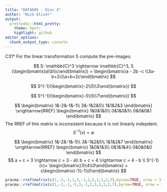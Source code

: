 ```yaml
---
title: "DATA605 - Disc 4"
author: "Nick Oliver"
output:
  prettydoc::html_pretty:
    theme: hpstr
    highlight: github
editor_options: 
  chunk_output_type: console
---
```


C31† For the linear transformation S compute the pre-images.

$$
S: \mathbb{C}^3 \rightarrow \mathbb{C}^3, S (\begin{bmatrix}a\\b\\c\end{bmatrix}) = \begin{bmatrix}a - 2b -c \\3a-b+2c\\a+b+2c\end{bmatrix}
$$

$$
S^{-1}(\begin{bmatrix}-2\\5\\3\end{bmatrix})
$$

$$
S^{-1}(\begin{bmatrix}-5\\5\\7\end{bmatrix})
$$


$$
\begin{bmatrix}
1&-2&-1&-1\\
3&-1&2&5\\
1&1&2&3
\end{bmatrix} \xrightarrow{RREF}
\begin{bmatrix}
1&0&1&0\\
0&1&0&1\\
0&0&0&1
\end{bmatrix}
$$
The RREF of this matrix is inconsistent because it is not linearly indepdent. 
$$
S^{-1}(v) = \emptyset
$$


$$
\begin{bmatrix}
1&-2&-1&-5\\
3&-1&2&5\\
1&1&2&7
\end{bmatrix} \xrightarrow{RREF}
\begin{bmatrix}
1&0&1&3\\
0&1&1&4\\
0&0&0&0
\end{bmatrix}
$$
$$
a + c = 3 \rightarrow c = 3 - a\\
b + c = 4 \rightarrow c = 4 - b
\\
S^{-1}(v)= \begin{bmatrix}3\\4\\0\end{bmatrix} + c\begin{bmatrix}-1\\-1\\0\end{bmatrix}
$$
```r
pracma::rref(matrix(c(1,-2,-1,1,3,-1,2,5,1,1,2,3),byrow=TRUE, nrow = 3))
pracma::rref(matrix(c(1,-2,-1,-5,3,-1,2,5,1,1,2,7),byrow=TRUE, nrow = 3))
```